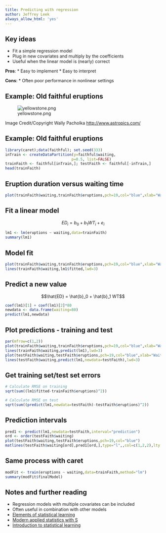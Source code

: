 ```yaml
---
title: Predicting with regression
author: Jeffrey Leek
always_allow_html: 'yes'
---
```





## Key ideas

* Fit a simple regression model
* Plug in new covariates and multiply by the coefficients
* Useful when the linear model is (nearly) correct

__Pros__:
* Easy to implement
* Easy to interpret

__Cons__:
* Often poor performance in nonlinear settings



## Example: Old faithful eruptions

![yellowstone.png](../../assets/img/08_PredictionAndMachineLearning/yellowstone.png)

Image Credit/Copyright Wally Pacholka [http://www.astropics.com/](http://www.astropics.com/)


## Example: Old faithful eruptions

```r
library(caret);data(faithful); set.seed(333)
inTrain <- createDataPartition(y=faithful$waiting,
                              p=0.5, list=FALSE)
trainFaith <- faithful[inTrain,]; testFaith <- faithful[-inTrain,]
head(trainFaith)
```


## Eruption duration versus waiting time

```r
plot(trainFaith$waiting,trainFaith$eruptions,pch=19,col="blue",xlab="Waiting",ylab="Duration")
```


## Fit a linear model 

$$ ED_i = b_0 + b_1 WT_i + e_i $$

```r
lm1 <- lm(eruptions ~ waiting,data=trainFaith)
summary(lm1)
```


## Model fit

```r
plot(trainFaith$waiting,trainFaith$eruptions,pch=19,col="blue",xlab="Waiting",ylab="Duration")
lines(trainFaith$waiting,lm1$fitted,lwd=3)
```


## Predict a new value

$$\hat{ED} = \hat{b}_0 + \hat{b}_1 WT$$

```r
coef(lm1)[1] + coef(lm1)[2]*80
newdata <- data.frame(waiting=80)
predict(lm1,newdata)
```


## Plot predictions - training and test

```r
par(mfrow=c(1,2))
plot(trainFaith$waiting,trainFaith$eruptions,pch=19,col="blue",xlab="Waiting",ylab="Duration")
lines(trainFaith$waiting,predict(lm1),lwd=3)
plot(testFaith$waiting,testFaith$eruptions,pch=19,col="blue",xlab="Waiting",ylab="Duration")
lines(testFaith$waiting,predict(lm1,newdata=testFaith),lwd=3)
```


## Get training set/test set errors

```r
# Calculate RMSE on training
sqrt(sum((lm1$fitted-trainFaith$eruptions)^2))

# Calculate RMSE on test
sqrt(sum((predict(lm1,newdata=testFaith)-testFaith$eruptions)^2))
```


## Prediction intervals

```r
pred1 <- predict(lm1,newdata=testFaith,interval="prediction")
ord <- order(testFaith$waiting)
plot(testFaith$waiting,testFaith$eruptions,pch=19,col="blue")
matlines(testFaith$waiting[ord],pred1[ord,],type="l",,col=c(1,2,2),lty = c(1,1,1), lwd=3)
```



## Same process with caret

```r
modFit <- train(eruptions ~ waiting,data=trainFaith,method="lm")
summary(modFit$finalModel)
```



## Notes and further reading

* Regression models with multiple covariates can be included
* Often useful in combination with other models 
* [Elements of statistical learning](http://www-stat.stanford.edu/~tibs/ElemStatLearn/)
* [Modern applied statistics with S](http://www.amazon.com/Modern-Applied-Statistics-W-N-Venables/dp/0387954570)
* [Introduction to statistical learning](http://www-bcf.usc.edu/~gareth/ISL/)




